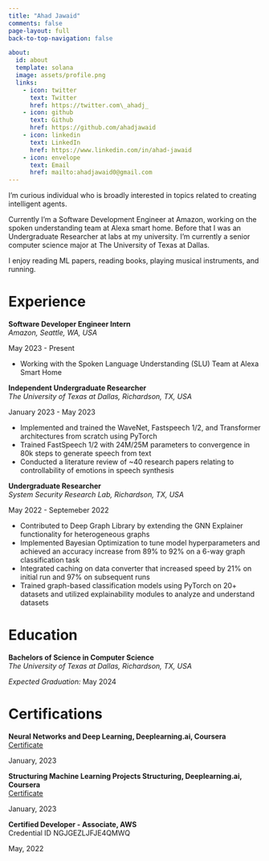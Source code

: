 ```yaml
---
title: "Ahad Jawaid"
comments: false
page-layout: full
back-to-top-navigation: false

about:
  id: about
  template: solana
  image: assets/profile.png
  links:
    - icon: twitter
      text: Twitter
      href: https://twitter.com\_ahadj_
    - icon: github
      text: Github
      href: https://github.com/ahadjawaid
    - icon: linkedin
      text: LinkedIn
      href: https://www.linkedin.com/in/ahad-jawaid
    - icon: envelope
      text: Email
      href: mailto:ahadjawaid0@gmail.com
---
```


:::{#about}
I’m curious individual who is broadly interested in topics related to creating intelligent agents.

Currently I'm a Software Development Engineer at Amazon, working on the spoken understanding team at Alexa smart home. Before that I was an Undergraduate Researcher at labs at my university. I'm currently a senior computer science major at The University of Texas at Dallas.

I enjoy reading ML papers, reading books, playing musical instruments, and running.
:::

::::{.panel-tabset}

# Experience

::: {.d-flex .justify-content-between}
::: {}
**Software Developer Engineer Intern**  
*Amazon, Seattle, WA, USA*
:::
::: {.text-end}
May 2023 - Present
:::
:::
- Working with the Spoken Language Understanding (SLU) Team at Alexa Smart Home

::: {.d-flex .justify-content-between}
::: {}
**Independent Undergraduate Researcher**  
*The University of Texas at Dallas, Richardson, TX, USA*
:::
::: {.text-end}
January 2023 - May 2023
:::
:::
- Implemented and trained the WaveNet, Fastspeech 1/2, and Transformer architectures from scratch using PyTorch
- Trained FastSpeech 1/2 with 24M/25M parameters to convergence in 80k steps to generate speech from text
- Conducted a literature review of ~40 research papers relating to controllability of emotions in speech synthesis

::: {.d-flex .justify-content-between}
::: {}
**Undergraduate Researcher**  
*System Security Research Lab, Richardson, TX, USA*
:::
::: {.text-end}
May 2022 - Septemeber 2022
:::
:::
- Contributed to Deep Graph Library by extending the GNN Explainer functionality for heterogeneous graphs
- Implemented Bayesian Optimization to tune model hyperparameters and achieved an accuracy increase from 89% to 92% on a 6-way graph classification task
- Integrated caching on data converter that increased speed by 21% on initial run and 97% on subsequent runs
- Trained graph-based classification models using PyTorch on 20+ datasets and utilized explainability modules to
analyze and understand datasets


# Education


::: {.d-flex .justify-content-between}
::: {}
**Bachelors of Science in Computer Science**  
*The University of Texas at Dallas, Richardson, TX, USA*
:::
::: {.text-end}
*Expected Graduation:* May 2024
:::
:::

# Certifications

::: {.d-flex .justify-content-between}
::: {}
**Neural Networks and Deep Learning, Deeplearning.ai, Coursera**  
[Certificate](https://www.coursera.org/account/accomplishments/certificate/Q4TBKHQRZ7YZ)
:::
::: {.text-end}
January, 2023
:::
:::

::: {.d-flex .justify-content-between}
::: {}
**Structuring Machine Learning Projects Structuring, Deeplearning.ai, Coursera**  
[Certificate](https://www.coursera.org/account/accomplishments/certificate/6QRKKHEGM3QH)
:::
::: {.text-end}
January, 2023
:::
:::

::: {.d-flex .justify-content-between}
::: {}
**Certified Developer - Associate, AWS**  
Credential ID NGJGEZLJFJE4QMWQ
:::
::: {.text-end}
May, 2022
:::
:::

::::